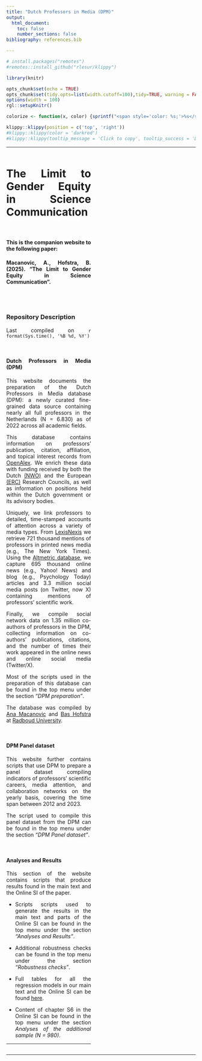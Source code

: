 ```yaml
---
title: "Dutch Professors in Media (DPM)"
output:
  html_document:
    toc: false
    number_sections: false
bibliography: references.bib

---
```


<style>
body {
text-align: justify}
</style>

```r
# install.packages("remotes")
#remotes::install_github("rlesur/klippy")
``` 

```r
library(knitr)

opts_chunk$set(echo = TRUE)
opts_chunk$set(tidy.opts=list(width.cutoff=100),tidy=TRUE, warning = FALSE, message = FALSE,comment = "#>", cache=TRUE, class.source=c("test"), class.output=c("test2"))
options(width = 100)
rgl::setupKnitr()

colorize <- function(x, color) {sprintf("<span style='color: %s;'>%s</span>", color, x) }

```

```r
klippy::klippy(position = c('top', 'right'))
#klippy::klippy(color = 'darkred')
#klippy::klippy(tooltip_message = 'Click to copy', tooltip_success = 'Done')
```


----

:::::::::::::: {.columns}
::: {.column width="70%"}

# The Limit to Gender Equity in Science Communication  
</br>

#### This is the companion website to the following paper:  

#### **Macanovic, A., Hofstra, B. (2025). "The Limit to Gender Equity in Science Communication".**  

<br/>
<br/>

### Repository Description  

Last compiled on `r format(Sys.time(), '%B %d, %Y')`

<br/>

#### Dutch Professors in Media (DPM)
This website documents the preparation of the Dutch Professors in Media database (DPM): 
a newly curated fine-grained data source containing nearly all full professors in the 
Netherlands (N = 6.830) as of 2022 across all academic fields. 

This database contains information on professors' publication, citation, affiliation, and topical interest records from [OpenAlex](https://openalex.org/). We enrich these data with funding received by both the Dutch [(NWO)](https://www.nwo.nl/) and the European [(ERC)](https://erc.easme-web.eu?mode=7&countries=NL) Research Councils, as well as information on positions held within the Dutch government or its advisory bodies.

Uniquely, we link professors to detailed, time-stamped accounts of attention across a variety 
of media types. From [LexisNexis](https://www.lexisnexis.com/) we retrieve 721 thousand mentions of professors in printed news media (e.g., The New York Times). Using the [Altmetric database](https://www.altmetric.com/), we capture 695 thousand online news (e.g., Yahoo! News) and blog (e.g., Psychology Today) articles and 3.3 million social media posts (on Twitter, now X) containing mentions of professors’ scientific work. 

Finally, we compile social network data on 1.35 million co-authors of professors in the DPM, collecting information on co-authors’ publications, citations, and the number of times their work appeared in the online news and online social media (Twitter/X). 

Most of the scripts used in the preparation of this database can be found in the top
menu under the section *"DPM preparation"*.

The database was compiled by [Ana Macanovic](https://amacanovic.github.io/) and [Bas Hofstra](https://www.bashofstra.com) at [Radboud University](https://www.ru.nl/en).

<br />

#### DPM Panel dataset

This website further contains scripts that use DPM to prepare a panel dataset
compiling indicators of professors' scientific careers, media attention, and collaboration
networks on the yearly basis, covering the time span between 2012 and 2023.

The script used to compile this panel dataset from the DPM can be found in the top
menu under the section *"DPM Panel dataset"*.

<br />

#### Analyses and Results

This section of the website contains scripts that produce results found in the 
main text and the Online SI of the paper.

- Scripts scripts used to generate the results in the main text and parts of the Online SI can be found in the top
menu under the section *"Analyses and Results"*.

- Additional robustness checks can be found in the top
menu under the section *"Robustness checks"*.

- Full tables for all the regression models in our main text and the Online SI can be found [here](https://amacanovic.github.io/limits_gender_equity/Analyses_robustness.html).

- Content of chapter S6 in the Online SI can be found in the top menu under the section *Analyses of the additional sample (N = 980)*.


----


:::
::: {.column width="80%"}


:::
::::::::::::::



----






